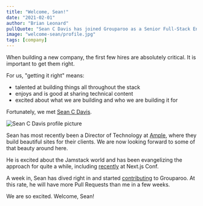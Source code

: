 ```yaml
---
title: "Welcome, Sean!"
date: "2021-02-01"
author: "Brian Leonard"
pullQuote: "Sean C Davis has joined Grouparoo as a Senior Full-Stack Engineer"
image: "welcome-sean/profile.jpg"
tags: [company]
---
```


When building a new company, the first few hires are absolutely critical. It is important to get them right.

For us, "getting it right" means:

- talented at building things all throughout the stack
- enjoys and is good at sharing technical content
- excited about what we are building and who we are building it for

Fortunately, we met [Sean C Davis](https://twitter.com/seancdavis29).

<Image
  centered
  alt="Sean C Davis profile picture"
  src="welcome-sean/profile.jpg"
  width={300}
  height={300}
/>

Sean has most recently been a Director of Technology at [Ample](https://www.ample.co/), where they build beautiful sites for their clients. We are now looking forward to some of that beauty around here.

He is excited about the Jamstack world and has been evangelizing the approach for quite a while, including [recently](https://nextjs.org/2020/conf/speakers/seancdavis) at Next.js Conf.

A week in, Sean has dived right in and started [contributing](https://github.com/grouparoo/grouparoo/pulls?q=is%3Apr+author%3Aseancdavis+) to Grouparoo. At this rate, he will have more Pull Requests than me in a few weeks.

We are so excited. Welcome, Sean!
